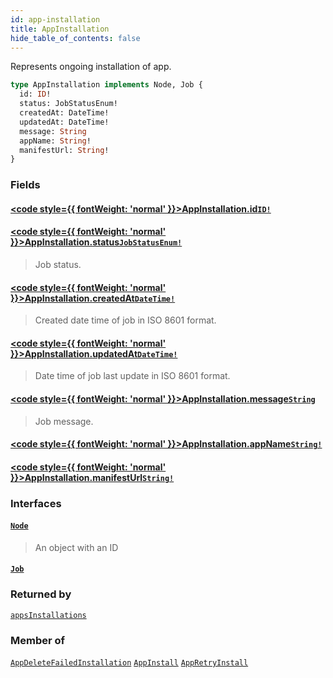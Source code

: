 ```yaml
---
id: app-installation
title: AppInstallation
hide_table_of_contents: false
---
```








Represents ongoing installation of app.

```graphql
type AppInstallation implements Node, Job {
  id: ID!
  status: JobStatusEnum!
  createdAt: DateTime!
  updatedAt: DateTime!
  message: String
  appName: String!
  manifestUrl: String!
}
```


### Fields

#### [<code style={{ fontWeight: 'normal' }}>AppInstallation.<b>id</b></code>](#)<Bullet />[`ID!`](../../../developer/api-reference/scalars/id) <Badge class="secondary" text="non-null"/> <Badge class="secondary" text="scalar"/>
> 
> 

#### [<code style={{ fontWeight: 'normal' }}>AppInstallation.<b>status</b></code>](#)<Bullet />[`JobStatusEnum!`](../../../developer/api-reference/enums/job-status-enum) <Badge class="secondary" text="non-null"/> <Badge class="secondary" text="enum"/>
> Job status.
> 

#### [<code style={{ fontWeight: 'normal' }}>AppInstallation.<b>createdAt</b></code>](#)<Bullet />[`DateTime!`](../../../developer/api-reference/scalars/date-time) <Badge class="secondary" text="non-null"/> <Badge class="secondary" text="scalar"/>
> Created date time of job in ISO 8601 format.
> 

#### [<code style={{ fontWeight: 'normal' }}>AppInstallation.<b>updatedAt</b></code>](#)<Bullet />[`DateTime!`](../../../developer/api-reference/scalars/date-time) <Badge class="secondary" text="non-null"/> <Badge class="secondary" text="scalar"/>
> Date time of job last update in ISO 8601 format.
> 

#### [<code style={{ fontWeight: 'normal' }}>AppInstallation.<b>message</b></code>](#)<Bullet />[`String`](../../../developer/api-reference/scalars/string) <Badge class="secondary" text="scalar"/>
> Job message.
> 

#### [<code style={{ fontWeight: 'normal' }}>AppInstallation.<b>appName</b></code>](#)<Bullet />[`String!`](../../../developer/api-reference/scalars/string) <Badge class="secondary" text="non-null"/> <Badge class="secondary" text="scalar"/>
> 
> 

#### [<code style={{ fontWeight: 'normal' }}>AppInstallation.<b>manifestUrl</b></code>](#)<Bullet />[`String!`](../../../developer/api-reference/scalars/string) <Badge class="secondary" text="non-null"/> <Badge class="secondary" text="scalar"/>
> 
> 

### Interfaces

#### [`Node`](../../../developer/api-reference/interfaces/node) <Badge class="secondary" text="interface"/>
> An object with an ID
> 

#### [`Job`](../../../developer/api-reference/interfaces/job) <Badge class="secondary" text="interface"/>
> 
> 



### Returned by

[`appsInstallations`](../../../developer/api-reference/queries/apps-installations)  <Badge class="secondary" text="query"/>

### Member of

[`AppDeleteFailedInstallation`](../../../developer/api-reference/objects/app-delete-failed-installation)  <Badge class="secondary" text="object"/><Bullet />[`AppInstall`](../../../developer/api-reference/objects/app-install)  <Badge class="secondary" text="object"/><Bullet />[`AppRetryInstall`](../../../developer/api-reference/objects/app-retry-install)  <Badge class="secondary" text="object"/>



